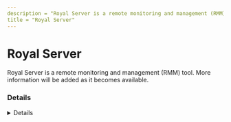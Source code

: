 ```yaml
---
description = "Royal Server is a remote monitoring and management (RMM) tool. More information will be added as it becomes available."
title = "Royal Server"
---
```




# Royal Server

Royal Server is a remote monitoring and management (RMM) tool. More information will be added as it becomes available.

### Details
<Details author={""}
         category={""}
         created={""}
         website={""}
         lastModified={""}
         privileges={""}
         free={ "" }
         verification={""}
/>






### Forensic Artifacts




#### Network Artifacts
<EuiSpacer size="xl"/>
<NetworkArtifactsTable data={ [{"Description": "Known remote domains", "Domains": ["royalapps.com"], "Ports": []}] }/>




### Detections
- Detects potential network activity of Royal Server RMM tool
  - [Sigma Rule](https://github.com/magicsword-io/LOLRMM/blob/main/detections/sigma/royal_server_network_sigma.yml)

### References
- [https://royalapps.com/server/main/features](https://royalapps.com/server/main/features)

